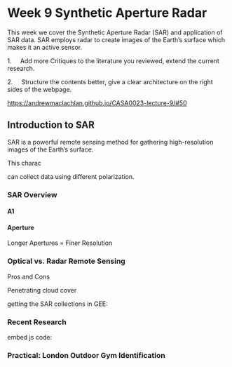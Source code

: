 # Week 9 Synthetic Aperture Radar {.unnumbered}

This week we cover the Synthetic Aperture Radar (SAR) and application of SAR data. SAR employs radar to create images of the Earth's surface which makes it an active sensor.

1.     Add more Critiques to the literature you reviewed, extend the current research.

2.     Structure the contents better, give a clear architecture on the right sides of the webpage.

<https://andrewmaclachlan.github.io/CASA0023-lecture-9/#50>

## Introduction to SAR

SAR is a powerful remote sensing method for gathering high-resolution images of the Earth's surface.

This charac

can collect data using different polarization.

### SAR Overview

#### A1

#### Aperture

Longer Apertures = Finer Resolution

### Optical vs. Radar Remote Sensing

Pros and Cons

Penetrating cloud cover

getting the SAR collections in GEE:

### Recent Research

embed js code:

### Practical: London Outdoor Gym Identification
